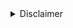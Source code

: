 <details>

<summary>Disclaimer</summary>

:::caution Disclaimer
We are building Aztec as transparently as we can. The documents published here are living documents. The protocol, sandbox, language, and tools are all subject to change over time.

<<<<<<< HEAD
Please see [here](/aztec/aztec/limitations) for details of known Aztec protocol and Aztec Sandbox limitations.
=======
Please see [here](/aztec/aztec/what_is_aztec/limitations) for details of known Aztec protocol and Aztec Sandbox limitations.
>>>>>>> 4ce0e17738 (feat: new docs structure)

If you would like to help us build Aztec:

- Contribute code on [GitHub](https://github.com/AztecProtocol); or
- Join in [forum](https://discourse.aztec.network/) discussions.
  :::

</details>
